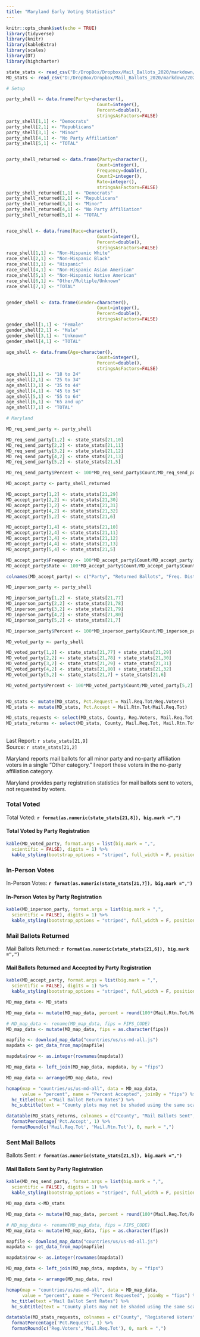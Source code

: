 ```yaml
---
title: "Maryland Early Voting Statistics"
---
```

```r
knitr::opts_chunk$set(echo = TRUE)
library(tidyverse)
library(knitr)
library(kableExtra)
library(scales)
library(DT)
library(highcharter)

state_stats <- read_csv("D:/DropBox/Dropbox/Mail_Ballots_2020/markdown/2020G_Early_Vote.csv")
MD_stats <- read_csv("D:/DropBox/Dropbox/Mail_Ballots_2020/markdown/2020G_Early_Vote_MD.csv")

# Setup

party_shell <- data.frame(Party=character(),
                                  Count=integer(),
                                  Percent=double(),
                                  stringsAsFactors=FALSE)
party_shell[1,1] <- "Democrats"
party_shell[2,1] <- "Republicans"
party_shell[3,1] <- "Minor"
party_shell[4,1] <- "No Party Affiliation"
party_shell[5,1] <- "TOTAL"


party_shell_returned <- data.frame(Party=character(),
                                  Count=integer(),
                                  Frequency=double(),
                                  Count2=integer(),
                                  Rate=integer(),
                                  stringsAsFactors=FALSE)
party_shell_returned[1,1] <- "Democrats"
party_shell_returned[2,1] <- "Republicans"
party_shell_returned[3,1] <- "Minor"
party_shell_returned[4,1] <- "No Party Affiliation"
party_shell_returned[5,1] <- "TOTAL"


race_shell <- data.frame(Race=character(),
                                  Count=integer(),
                                  Percent=double(),
                                  stringsAsFactors=FALSE)
race_shell[1,1] <- "Non-Hispanic White"
race_shell[2,1] <- "Non-Hispanic Black"
race_shell[3,1] <- "Hispanic"
race_shell[4,1] <- "Non-Hispanic Asian American"
race_shell[5,1] <- "Non-Hispanic Native American"
race_shell[6,1] <- "Other/Multiple/Unknown"
race_shell[7,1] <- "TOTAL"


gender_shell <- data.frame(Gender=character(),
                                  Count=integer(),
                                  Percent=double(),
                                  stringsAsFactors=FALSE)
gender_shell[1,1] <- "Female"
gender_shell[2,1] <- "Male"
gender_shell[3,1] <- "Unknown"
gender_shell[4,1] <- "TOTAL"

age_shell <- data.frame(Age=character(),
                                  Count=integer(),
                                  Percent=double(),
                                  stringsAsFactors=FALSE)
age_shell[1,1] <- "18 to 24"
age_shell[2,1] <- "25 to 34"
age_shell[3,1] <- "35 to 44"
age_shell[4,1] <- "45 to 54"
age_shell[5,1] <- "55 to 64"
age_shell[6,1] <- "65 and up"
age_shell[7,1] <- "TOTAL"

# Maryland

MD_req_send_party <- party_shell

MD_req_send_party[1,2] <- state_stats[21,10] 
MD_req_send_party[2,2] <- state_stats[21,11] 
MD_req_send_party[3,2] <- state_stats[21,12] 
MD_req_send_party[4,2] <- state_stats[21,13] 
MD_req_send_party[5,2] <- state_stats[21,5] 

MD_req_send_party$Percent <- 100*MD_req_send_party$Count/MD_req_send_party[5,2]

MD_accept_party <- party_shell_returned

MD_accept_party[1,2] <- state_stats[21,29] 
MD_accept_party[2,2] <- state_stats[21,30] 
MD_accept_party[3,2] <- state_stats[21,31] 
MD_accept_party[4,2] <- state_stats[21,32] 
MD_accept_party[5,2] <- state_stats[21,6] 

MD_accept_party[1,4] <- state_stats[21,10] 
MD_accept_party[2,4] <- state_stats[21,11] 
MD_accept_party[3,4] <- state_stats[21,12] 
MD_accept_party[4,4] <- state_stats[21,13] 
MD_accept_party[5,4] <- state_stats[21,5] 

MD_accept_party$Frequency <- 100*MD_accept_party$Count/MD_accept_party[5,2]
MD_accept_party$Rate <- 100*MD_accept_party$Count/MD_accept_party$Count2

colnames(MD_accept_party) <- c("Party", "Returned Ballots", "Freq. Distribution", "Requested Ballots", "Return Rate")

MD_inperson_party <- party_shell

MD_inperson_party[1,2] <- state_stats[21,77] 
MD_inperson_party[2,2] <- state_stats[21,78] 
MD_inperson_party[3,2] <- state_stats[21,79] 
MD_inperson_party[4,2] <- state_stats[21,80] 
MD_inperson_party[5,2] <- state_stats[21,7] 

MD_inperson_party$Percent <- 100*MD_inperson_party$Count/MD_inperson_party[5,2]

MD_voted_party <- party_shell

MD_voted_party[1,2] <- state_stats[21,77] + state_stats[21,29]
MD_voted_party[2,2] <- state_stats[21,78] + state_stats[21,30] 
MD_voted_party[3,2] <- state_stats[21,79] + state_stats[21,31] 
MD_voted_party[4,2] <- state_stats[21,80] + state_stats[21,32] 
MD_voted_party[5,2] <- state_stats[21,7] + state_stats[21,6]

MD_voted_party$Percent <- 100*MD_voted_party$Count/MD_voted_party[5,2]


MD_stats <- mutate(MD_stats, Pct.Request = Mail.Req.Tot/Reg.Voters)
MD_stats <- mutate(MD_stats, Pct.Accept = Mail.Rtn.Tot/Mail.Req.Tot)

MD_stats_requests <- select(MD_stats, County, Reg.Voters, Mail.Req.Tot, Pct.Request)
MD_stats_returns <- select(MD_stats, County, Mail.Req.Tot, Mail.Rtn.Tot, Pct.Accept)
```
## {.tabset}
Last Report: `r state_stats[21,9]`  
Source:  `r state_stats[21,2]`

Maryland reports mail ballots for all minor party and no-party affiliation voters in a single "Other category." I report these voters in the no-party affiliation category.

Maryland provides party registration statistics for mail ballots sent to voters, not requested by voters.

### Total Voted
Total Voted: **`r format(as.numeric(state_stats[21,8]), big.mark =",")`**

#### **Total Voted by Party Registration**
``` r
kable(MD_voted_party, format.args = list(big.mark = ",", 
  scientific = FALSE), digits = 1) %>%
  kable_styling(bootstrap_options = "striped", full_width = F, position = "left")
```

### In-Person Votes
In-Person Votes: **`r format(as.numeric(state_stats[21,7]), big.mark =",")`**

#### **In-Person Votes by Party Registration**
``` r
kable(MD_inperson_party, format.args = list(big.mark = ",", 
  scientific = FALSE), digits = 1) %>%
  kable_styling(bootstrap_options = "striped", full_width = F, position = "left")
```


### Mail Ballots Returned

Mail Ballots Returned: **`r format(as.numeric(state_stats[21,6]), big.mark =",")`**

#### **Mail Ballots Returned and Accepted by Party Registration**

``` r
kable(MD_accept_party, format.args = list(big.mark = ",", 
  scientific = FALSE), digits = 1) %>%
  kable_styling(bootstrap_options = "striped", full_width = F, position = "left")
```

``` r
MD_map_data <- MD_stats

MD_map_data <- mutate(MD_map_data, percent = round(100*(Mail.Rtn.Tot/Mail.Req.Tot), digits = 1))

# MD_map_data <- rename(MD_map_data, fips = FIPS_CODE)
MD_map_data <- mutate(MD_map_data, fips = as.character(fips))

mapfile <- download_map_data("countries/us/us-md-all.js")
mapdata <- get_data_from_map(mapfile)

mapdata$row <- as.integer(rownames(mapdata))

MD_map_data <- left_join(MD_map_data, mapdata, by = "fips")

MD_map_data <- arrange(MD_map_data, row)

hcmap(map = "countries/us/us-md-all", data = MD_map_data,
      value = "percent", name = "Percent Accepted", joinBy = "fips") %>%
  hc_title(text ="Mail Ballot Return Rates") %>%
  hc_subtitle(text = "County plots may not be shaded using the same scale")
```


``` r
datatable(MD_stats_returns, colnames = c("County", "Mail Ballots Sent", "Mail Ballots Returned", "Percent Returned"), rownames = F) %>%
  formatPercentage('Pct.Accept', 1) %>%
  formatRound(c('Mail.Req.Tot', 'Mail.Rtn.Tot'), 0, mark = ",")
```

### Sent Mail Ballots

Ballots Sent: **`r format(as.numeric(state_stats[21,5]), big.mark =",")`**

#### **Mail Ballots Sent by Party Registration**

``` r
kable(MD_req_send_party, format.args = list(big.mark = ",", 
  scientific = FALSE), digits = 1) %>%
  kable_styling(bootstrap_options = "striped", full_width = F, position = "left")
```

``` r
MD_map_data <-MD_stats

MD_map_data <- mutate(MD_map_data, percent = round(100*(Mail.Req.Tot/Reg.Voters), digits = 1))

# MD_map_data <- rename(MD_map_data, fips = FIPS_CODE)
MD_map_data <- mutate(MD_map_data, fips = as.character(fips))

mapfile <- download_map_data("countries/us/us-md-all.js")
mapdata <- get_data_from_map(mapfile)

mapdata$row <- as.integer(rownames(mapdata))

MD_map_data <- left_join(MD_map_data, mapdata, by = "fips")

MD_map_data <- arrange(MD_map_data, row)

hcmap(map = "countries/us/us-md-all", data = MD_map_data,
      value = "percent", name = "Percent Requested", joinBy = "fips") %>%
  hc_title(text ="Mail Ballot Sent Rates") %>%
  hc_subtitle(text = "County plots may not be shaded using the same scale")
```



``` r
datatable(MD_stats_requests, colnames = c("County", "Registered Voters", "Mail Ballots Sent", "Percent Requested"), rownames = F) %>%
  formatPercentage('Pct.Request', 1) %>%
  formatRound(c('Reg.Voters','Mail.Req.Tot'), 0, mark = ",")
```

